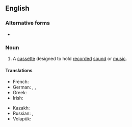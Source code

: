 {{also|audiocassette}}

==English==

===Alternative forms===
* {{l|en|audiocassette}}

===Noun===
{{en-noun}}

# A [[cassette]] designed to hold [[record]]ed [[sound]] or [[music]].

====Translations====
{{trans-top|cassette for recorded sound}}
* French: {{t+|fr|cassette audio|f}}
* German: {{t+|de|Kassette|f}}, {{t|de|Audiokassette|f}}, {{t|de|Tonkassette|f}}
* Greek: {{t|el|κασέτα ήχου|f}}
* Irish: {{t|ga|closchaiséad|m}}
{{trans-mid}}
* Kazakh: {{t|kk|үнтаспа}}
* Russian: {{t+|ru|магнитофо́нная кассе́та|f}}, {{t+|ru|аудиокассе́та|f}}
* Volapük: {{t|vo|tonakasät}}
{{trans-bottom}}